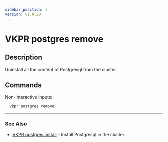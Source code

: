 ```yaml
---
sidebar_position: 3
version: v1.0.20
---
```


# VKPR postgres remove

## Description

Uninstall all the content of Postgresql from the cluster.

## Commands

Non-interactive inputs:

```bash
  vkpr postgres remove
```

---

### See Also

- [VKPR postgres install](/docs/commands/postgres/vkpr_postgres_install) - Install Postgresql in the cluster.
